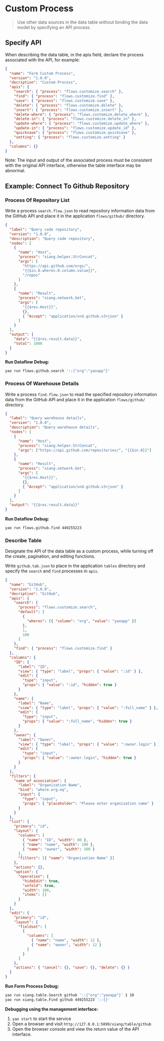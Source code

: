 # Custom Process

<blockquote>

Use other data sources in the data table without binding the data model by specifying an API process.

</blockquote>

## Specify API

When describing the data table, in the apis field, declare the process associated with the API, for example:

```json
{
  "name": "Form Custom Process",
  "version": "1.0.0",
  "decription": "Custom Process",
  "apis": {
    "search": { "process": "flows.customize.search" },
    "find": { "process": "flows.customize.find" },
    "save": { "process": "flows.customize.save" },
    "delete": { "process": "flows.customize.delete" },
    "insert": { "process": "flows.customize.insert" },
    "delete-where": { "process": "flows.customize.delete_where" },
    "delete-in": { "process": "flows.customize.delete_in" },
    "update-where": { "process": "flows.customize.update_where" },
    "update-in": { "process": "flows.customize.update_id" },
    "quicksave": { "process": "flows.customize.quicksave" },
    "setting": { "process": "flows.customize.setting" }
  },
  "columns": {}
}
```

<Notice type="warning">
  Note: The input and output of the associated process must be consistent with
  the original API interface, otherwise the table interface may be abnormal.
</Notice>

## Example: Connect To Github Repository

### Process Of Repository List

Write a process `search.flow.json` to read repository information data from the GitHub API and place it in the application `flows/github/` directory.

<Detail title="View source code">

```json
{
  "label": "Query code repository",
  "version": "1.0.0",
  "description": "Query code repository",
  "nodes": [
    {
      "name": "Host",
      "process": "xiang.helper.StrConcat",
      "args": [
        "https://api.github.com/orgs/",
        "{{$in.0.wheres.0.column.value}}",
        "/repos"
      ]
    },
    {
      "name": "Result",
      "process": "xiang.network.Get",
      "args": [
        "{{$res.Host}}",
        {},
        { "Accept": "application/vnd.github.v3+json" }
      ]
    }
  ],
  "output": {
    "data": "{{$res.result.data}}",
    "total": 1000
  }
}
```

</Detail>

**Run Dataflow Debug:**

```bash
yao run flows.github.search '::{"org":"yaoapp"}'
```

### Process Of Warehouse Details

Write a process `find.flow.json` to read the specified repository information data from the GitHub API and place it in the application `flows/github/` directory.

<Detail title="View source code">

```json
{
  "label": "Query warehouse details",
  "version": "1.0.0",
  "description": "Query warehouse details",
  "nodes": [
    {
      "name": "Host",
      "process": "xiang.helper.StrConcat",
      "args": ["https://api.github.com/repositories/", "{{$in.0}}"]
    },
    {
      "name": "Result",
      "process": "xiang.network.Get",
      "args": [
        "{{$res.Host}}",
        {},
        { "Accept": "application/vnd.github.v3+json" }
      ]
    }
  ],
  "output": "{{$res.result.data}}"
}
```

</Detail>

**Run Dataflow Debug:**

```bash
yao run flows.github.find 449255223
```

### Describe Table

Designate the API of the data table as a custom process, while turning off the create, pagination, and editing functions.

Write `github.tab.json` to place in the application `tables` directory and specify the `search` and `find` processes in `apis`.

<Detail title="View source code">

```json
{
  "name": "GitHub",
  "version": "1.0.0",
  "decription": "GitHub",
  "apis": {
    "search": {
      "process": "flows.customize.search",
      "default": [
        {
          "wheres": [{ "column": "org", "value": "yaoapp" }]
        },
        1,
        100
      ]
    },
    "find": { "process": "flows.customize.find" }
  },
  "columns": {
    "ID": {
      "label": "ID",
      "view": { "type": "label", "props": { "value": ":id" } },
      "edit": {
        "type": "input",
        "props": { "value": ":id", "hidden": true }
      }
    },
    "name": {
      "label": "Name",
      "view": { "type": "label", "props": { "value": ":full_name" } },
      "edit": {
        "type": "input",
        "props": { "value": ":full_name", "hidden": true }
      }
    },
    "owner": {
      "label": "Owner",
      "view": { "type": "label", "props": { "value": ":owner.login" } },
      "edit": {
        "type": "input",
        "props": { "value": ":owner.login", "hidden": true }
      }
    }
  },
  "filters": {
    "name of association": {
      "label": "Organization Name",
      "bind": "where.org.eq",
      "input": {
        "type": "input",
        "props": { "placeholder": "Please enter organization name" }
      }
    }
  },
  "list": {
    "primary": "id",
    "layout": {
      "columns": [
        { "name": "ID", "width": 80 },
        { "name": "name", "width": 100 },
        { "name": "owner", "width": 100 }
      ],
      "filters": [{ "name": "Organization Name" }]
    },
    "actions": {},
    "option": {
      "operation": {
        "hideEdit": true,
        "unfold": true,
        "width": 100,
        "items": []
      }
    }
  },
  "edit": {
    "primary": "id",
    "layout": {
      "fieldset": [
        {
          "columns": [
            { "name": "name", "width": 12 },
            { "name": "owner", "width": 12 }
          ]
        }
      ]
    },
    "actions": { "cancel": {}, "save": {}, "delete": {} }
  }
}
```

</Detail>

**Run Form Process Debug:**

```bash
yao run xiang.table.Search github '::{"org":"yaoapp"}' 1 10
yao run xiang.table.Find github 449255223 '::{}'
```

**Debugging using the management interface:**

1. `yao start` to start the service
2. Open a browser and visit `http://127.0.0.1:5099/xiang/table/github`
3. Open the browser console and view the return value of the API interface.

<Div style={{ display: "flex", justifyContent: "space-between" }}>
  <Link
    type="prev"
    title="Table data preprocessing"
    link="c.Advanced%20Features/e.Data%20Preprocessing"
  ></Link>
  <Link
    type="next"
    title="Use session data"
    link="c.Advanced%20Features/g.Login%20Session"
  ></Link>
</Div>
